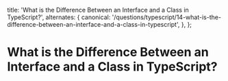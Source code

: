 
  title: 'What is the Difference Between an Interface and a Class in TypeScript?',
  alternates: {
    canonical:
      '/questions/typescript/14-what-is-the-difference-between-an-interface-and-a-class-in-typescript',
  },
};

# What is the Difference Between an Interface and a Class in TypeScript?

<GithubEdit link='/questions/typescript/14-what-is-the-difference-between-an-interface-and-a-class-in-typescript/page.mdx' />

